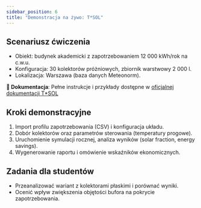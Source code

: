 ```yaml
---
sidebar_position: 6
title: "Demonstracja na żywo: T*SOL"
---
```


## Scenariusz ćwiczenia

- Obiekt: budynek akademicki z zapotrzebowaniem 12 000 kWh/rok na c.w.u.
- Konfiguracja: 30 kolektorów próżniowych, zbiornik warstwowy 2 000 l.
- Lokalizacja: Warszawa (baza danych Meteonorm).

**📖 Dokumentacja**: Pełne instrukcje i przykłady dostępne w [oficjalnej dokumentacji T*SOL](https://help.valentin-software.com/tsol/en/)

## Kroki demonstracyjne

1. Import profilu zapotrzebowania (CSV) i konfiguracja układu.
2. Dobór kolektorów oraz parametrów sterowania (temperatury progowe).
3. Uruchomienie symulacji rocznej, analiza wyników (solar fraction, energy savings).
4. Wygenerowanie raportu i omówienie wskaźników ekonomicznych.

## Zadania dla studentów

- Przeanalizować wariant z kolektorami płaskimi i porównać wyniki.
- Ocenić wpływ zwiększenia objętości bufora na pokrycie zapotrzebowania.

